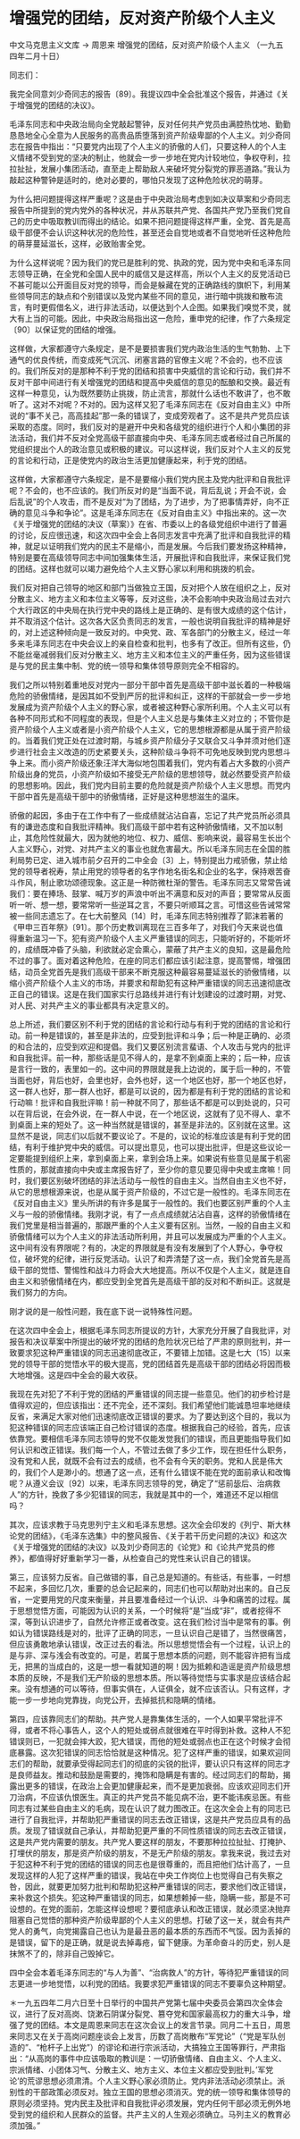 # 增强党的团结，反对资产阶级个人主义

中文马克思主义文库 -> 周恩来
增强党的团结，反对资产阶级个人主义
（一九五四年二月十日）

同志们：

我完全同意刘少奇同志的报告〔89〕。我提议四中全会批准这个报告，并通过《关于增强党的团结的决议》。

毛泽东同志和中央政治局向全党敲起警钟，反对任何共产党员由满腔热忱地、勤勤恳恳地全心全意为人民服务的高贵品质堕落到资产阶级卑鄙的个人主义。刘少奇同志在报告中指出：“只要党内出现了个人主义的骄傲的人们，只要这种人的个人主义情绪不受到党的坚决的制止，他就会一步一步地在党内计较地位，争权夺利，拉拉扯扯，发展小集团活动，直至走上帮助敌人来破坏党分裂党的罪恶道路。”我认为敲起这种警钟是适时的，绝对必要的，哪怕只发现了这种危险状况的萌芽。

为什么把问题提得这样严重呢？这是由于中央政治局考虑到如决议草案和少奇同志报告中所提到的党内党外的各种状况，并从苏联共产党、各国共产党乃至我们党自己的历史中吸取教训而得出的结论。如果不把问题提得这样严重，全党、首先是高级干部便不会认识这种状况的危险性，甚至还会自觉地或者不自觉地听任这种危险的萌芽蔓延滋长，这样，必致贻害全党。

为什么这样说呢？因为我们的党已是胜利的党、执政的党，因为党中央和毛泽东同志领导正确，在全党和全国人民中的威信又是这样高，所以个人主义的反党活动已不甚可能以公开面目反对党的领导，而会是躲藏在党的正确路线的旗帜下，利用某些领导同志的缺点和个别错误以及党内某些不同的意见，进行暗中挑拨和散布流言，有时更假借名义，进行非法活动，以便达到个人企图。如果我们嗅觉不灵，就大有上当的可能。因此，中央政治局指出这一危险，重申党的纪律，作了六条规定〔90〕以保证党的团结的增强。

这样做，大家都遵守六条规定，是不是要损害我们党内政治生活的生气勃勃、上下通气的优良传统，而变成死气沉沉、闭塞言路的官僚主义呢？不会的，也不应该的。我们所反对的是那种不利于党的团结和损害中央威信的言论和行动，我们并不反对干部中间进行有关增强党的团结和提高中央威信的意见的酝酿和交换。最近有这样一种意见，认为既然要防止挑拨，防止流言，那就什么话也不敢讲了，也不敢听了。这对不对呢？不对的。因为这样又犯了毛泽东同志在《反对自由主义》中所说的“事不关己，高高挂起”那一条的错误了，变成旁观者了。这不是共产党员应该采取的态度。同时，我们反对的是避开中央和各级党的组织进行个人和小集团的非法活动，我们并不反对全党高级干部直接向中央、毛泽东同志或者经过自己所属的党组织提出个人的政治意见或积极的建议。可以这样说，我们反对个人主义的反党的言论和行动，正是使党内的政治生活更加健康起来，利于党的团结。

这样做，大家都遵守六条规定，是不是要缩小我们党内民主及党内批评和自我批评呢？不会的，也不应该的。我们所反对的是“当面不说，背后乱说；开会不说，会后乱说”的个人攻击，而不是反对“为了团结，为了进步，为了把事情弄好，向不正确的意见斗争和争论”。这是毛泽东同志在《反对自由主义》中指出来的。这一次《关于增强党的团结的决议（草案）》在省、市委以上的各级党组织中进行了普遍的讨论，反应很迅速，和这次四中全会上各同志发言中充满了批评和自我批评的精神，就足以证明我们党内的民主不是缩小，而是发展。今后我们要发扬这种精神，特别是要在高级领导同志中间加强集体生活，开展批评和自我批评，来保证我们党的团结。这样也就可以竭力避免给个人主义野心家以利用和挑拨的机会。

我们反对把自己领导的地区和部门当做独立王国，反对把个人放在组织之上，反对分散主义、地方主义和本位主义等等，反对这些，决不会影响中央政治局过去对六个大行政区的中央局在执行党中央的路线上是正确的、是有很大成绩的这个估计，并不取消这个估计。这次各大区负责同志的发言，一般也说明自我批评的精神是好的，对上述这种倾向是一致反对的。中央党、政、军各部门的分散主义，经过一年多来毛泽东同志在中央会议上的亲自检查和批判，也多有了改正。但所有这些，仍不能丝毫减弱我们反对分散主义、地方主义和本位主义的严重任务，因为这些错误是与党的民主集中制、党的统一领导和集体领导原则完全不相容的。

我们之所以特别着重地反对党内一部分干部中首先是高级干部中滋长着的一种极端危险的骄傲情绪，是因其如不受到严厉的批评和纠正，这样的干部就会一步一步地发展成为资产阶级个人主义的野心家，或者被这种野心家所利用。个人主义可以有各种不同形式和不同程度的表现，但是个人主义总是与集体主义对立的；不管你是资产阶级个人主义或者是小资产阶级个人主义，它的思想根源都是从属于资产阶级的。当着我们党正处在过渡时期，与城乡资产阶级分子又联合又斗争并须对他们逐步进行社会主义改造的历史紧要关头，这种阶级斗争将不可免地反映到党内思想斗争上来。而小资产阶级还象汪洋大海似地包围着我们，党内有着占大多数的小资产阶级出身的党员，小资产阶级如不接受无产阶级的思想领导，就必然要受资产阶级的思想影响。因此，我们党内目前主要的危险就是资产阶级个人主义思想。而党内干部中首先是高级干部中的骄傲情绪，正好是这种思想滋生的温床。

骄傲的起因，多由于在工作中有了一些成绩就沾沾自喜，忘记了共产党员所必须具有的谦逊态度和自我批评精神。我们高级干部中若有这种骄傲情绪，又不加以制止，其危险性就最大，因为就他的地位、权力、威信、影响来说，最容易生长出个人主义野心，对党、对共产主义的事业也就危害最大。所以毛泽东同志在全国的胜利局势已定、进入城市前夕召开的二中全会〔3〕上，特别提出力戒骄傲，禁止给党的领导者祝寿，禁止用党的领导者的名字作地名街名和企业的名字，保持艰苦奋斗作风，制止歌功颂德现象。这正是一种防微杜渐的警告。毛泽东同志又常常告诫我们：要在捧场、鼓掌、喊万岁的声浪中听出不满意和反对的声音；要常常从反面听一听、想一想，要常常听一些逆耳之言，不要只听顺耳之言。可惜这些告诫常常被一些同志遗忘了。在七大前整风〔14〕时，毛泽东同志特别推荐了郭沫若著的《甲申三百年祭》〔91〕。那个历史教训离现在三百多年了，对我们今天来说也值得重新温习一下。犯有资产阶级个人主义严重错误的同志，只能听好的，不能听坏的，成绩既冲昏了头脑，利欲就必定会熏心，蒙蔽了共产主义的良知，这是最危险不过的事了。面对着这种危险，在座的同志们都应该引起注意，提高警惕，增强团结，动员全党首先是我们高级干部来不断克服这种最容易蔓延滋长的骄傲情绪，以缩小资产阶级个人主义的市场，并要求和帮助犯有这种严重错误的同志迅速彻底改正自己的错误。这是在我们国家实行总路线并进行有计划建设的过渡时期，对党、对人民、对共产主义的事业都具有决定意义的。

总上所述，我们要区别不利于党的团结的言论和行动与有利于党的团结的言论和行动。前一种是错误的，甚至是非法的，应受到批评和斗争；后一种是正确的、必须的和合法的，应受到欢迎和提倡。我们又要区别流言蜚语、个人攻击与党内的批评和自我批评。前一种，那些话是见不得人的，是拿不到桌面上来的；后一种，应该是言行一致的，表里如一的。这中间的界限就是我上边说的，属于后一种的，不管当面也好，背后也好，会里也好，会外也好，这一个地区也好，那一个地区也好，这一群人也好，那一群人也好，都是可以说的，因为都是有利于党的团结的言论和行动嘛！批评和自我批评嘛！前一种就不同了，那些话不都是可以到处说的，只可以在背后说，在会外说，在一群人中说，在一个地区说，这就有了见不得人、拿不到桌面上来的短处了。这一种当然就是错误的，甚至是非法的。区别就在这里。这显然不是说，同志们以后就不要议论了。不是的，议论的标准应该是有利于党的团结，有利于维护党中央的威信。可以提出意见，也可以提出批评，但是这些议论一定要能提到组织上来，拿到桌面上来，拿到会场上来。如果说有些意见是属于机密性质的，那就直接向中央或主席报告好了，至少你的意见要见得中央或主席嘛！同时，我们要区别破坏团结的非法活动与一般性的自由主义。当然自由主义也不好，从它的思想根源来说，也是从属于资产阶级的，不过它是一般性的。毛泽东同志在《反对自由主义》里头所讲的有许多是属于一般性的。我们也要区别严重的个人主义与一般的骄傲情绪。我刚才说，有了一点点成绩就沾沾自喜，这样的骄傲情绪在我们党里是相当普遍的，那跟严重的个人主义要有区别。当然，一般的自由主义和骄傲情绪可以为个人主义的非法活动所利用，并且可以发展成为严重的个人主义。这中间有没有界限呢？有的，决定的界限就是有没有发展到了个人野心，争夺权位，破坏党的纪律，进行反党活动。认识了和弄清楚了这一点，我们全党首先是高级干部的觉悟、警惕性和战斗力将会大大地提高。所以不仅是个人主义，就是连自由主义和骄傲情绪在内，都应受到全党首先是高级干部的反对和不断纠正。这就是我们努力的方向。

刚才说的是一般性问题，我在底下说一说特殊性问题。

在这次四中全会上，根据毛泽东同志所提议的方针，大家充分开展了自我批评，对报告和决议草案中所提出的破坏党的团结的危险状况已给了严肃的原则批判，并一致要求犯这种严重错误的同志迅速彻底改正，不要错上加错。这是七大〔15〕以来党的领导干部的觉悟水平的极大提高，党的团结首先是高级干部的团结必将因而极大地增强。这是四中全会的最大收获。

我现在先对犯了不利于党的团结的严重错误的同志提一些意见。他们的初步检讨是值得欢迎的，但应该指出：还不完全，还不深刻。我们希望他们能诚恳坦率地继续反省，来满足大家对他们迅速彻底改正错误的要求。为了要达到这个目的，我以为犯这种错误的同志应该端正自己检讨错误的态度。根据我自己的经验，首先，应该依靠党。要相信毛泽东同志领导的党不仅能发觉我们的错误，而且更能指导我们如何认识和改正错误。我们每一个人，不管过去做了多少工作，现在担任什么职务，没有党和人民，就既不会有过去的成绩，也不会有今天的职务。党和人民是伟大的，我们个人是渺小的。想通了这一点，还有什么错误不能在党的面前承认和改悔呢？从遵义会议〔92〕以来，毛泽东同志领导的党，确定了“惩前毖后、治病救人”的方针，挽救了多少犯错误的同志，我就是其中的一个，难道还不足以相信吗？

其次，应该求教于马克思列宁主义和毛泽东思想。这次全会印发的《列宁、斯大林论党的团结》，《毛泽东选集》中的整风报告、《关于若干历史问题的决议》和这次《关于增强党的团结的决议》以及刘少奇同志的《论党》和《论共产党员的修养》，都值得好好重新学习一番，从检查自己的党性来认识自己的错误。

第三，应该努力反省。自己做错的事，自己总是知道的。有些话，有些事，一时想不起来，多回忆几次，重要的总会记起来的，同志们也可以帮助对出来的。自己反省，一定要用党的尺度来衡量，并且要准备经过一个认识、斗争和痛苦的过程。属于思想觉悟方面，可能因为认识的关系，一个时候将“是”当成“非”，或者挖得不深，等到认识进步了，自然允许修正或者改变。这在我们检讨当中是常有的事。例如认为错误路线是对的，批评了正确的同志，一旦认识自己是错了，当然很痛苦，但应该勇敢地承认错误，改正过去的看法。所以思想觉悟会有一个过程，认识上的是与非、深与浅会有改变的。可是，若属于思想本质的问题，则不能容许把有当成无，把黑的当成白的，这是一想一看就知道的啊！因为抵赖和造谣是资产阶级思想本质的反映，不是我们无产阶级的思想本质。所以等待觉悟与实事求是应该结合起来。没有想通的可以等待，但事实俱在，人证俱全，就不应该否认。只有这样，才能一步一步地向党靠拢，向党公开，去掉抵抗和隐瞒的情绪。

第四，应该靠同志们的帮助。共产党人是靠集体生活的，一个人如果平常批评不得，或者不将心事告人，这个人的短处或弱点就很难在平时得到补救。这种人不犯错误则已，一犯就会摔大跤，犯大错误，而他的短处或弱点也正在这个时候才会彻底暴露。这次犯错误的同志恰恰就是这种情况。犯了这样严重的错误，如果欢迎同志们的帮助，就要承受得起同志们的彻底的尖锐的批评，要认识只有这样的同志才是良师益友。推动和鼓励是需要的，掩饰和隐瞒是有害的。经过同志们的帮助，揭露出更多的错误，在政治上会更加健康起来，而不是更加衰弱。应该欢迎同志们开刀治病，不应该仇恨医生。真正的共产党员不能见病不治，更不能讳疾忌医。有些同志有过某些自由主义的毛病，现在认识了就力图改正。在这次全会上有的同志已进行了自我批评，并帮助犯严重错误的同志去改正错误，这是共产党员应具有的品质。发现了错误就自己承认，并帮助犯更严重的不同性质错误的同志去改正错误，这是共产党内需要的朋友。共产党人要这样的朋友，不要那种拉拉扯扯、打掩护、打埋伏的朋友，那是资产阶级的朋友，不是无产阶级的朋友。拿我来说，我过去对于犯这种不利于党的团结的错误的同志也是很尊重的，而且把他们估计高了，一旦发现这样的人犯了这样严重的错误，我站在中央工作岗位上也觉得自己有失察之咎，因此，就要更加努力批判和帮助犯这种严重错误的同志，要求他们改正错误，来补救这个损失。犯这种严重错误的同志，如果想赖掉一些，隐瞒一些，那是不可设想的。在党的面前，怎能这样设想呢？要彻底承认和改正错误，就必须坚决抛弃阻塞自己觉悟的那种资产阶级卑鄙的个人主义的思想。打破了这一关，就会有共产党人的勇气，向党揭露自己也认为是最丑恶的最本质的东西而不气馁。因为丢掉的是错误，留下的是正确，就是说去掉毒疮，留下健康。为革命奋斗的历史，别人是抹煞不了的，除非自己毁掉它。

四中全会本着毛泽东同志的“与人为善”、“治病救人”的方针，等待犯严重错误的同志更进一步地觉悟，以利党的团结。我要求犯严重错误的同志不要辜负这种期望。

＊一九五四年二月六日至十日举行的中国共产党第七届中央委员会第四次全体会议，进行了反对高岗、饶漱石阴谋分裂党、篡夺党和国家最高权力的重大斗争，增强了党的团结。本文是周恩来同志在这次会议上的发言节录。同月二十五日，周恩来同志又在关于高岗问题座谈会上发言，历数了高岗散布“军党论”（“党是军队创造的”、“枪杆子上出党”）的谬论和进行宗派活动，大搞独立王国等罪行，严肃指出：“从高岗的事件中应该吸取的教训是：一切骄傲情绪、自由主义、个人主义、宗派情绪、小团体习气、分散主义、地方主义、本位主义都应受到批判。’军党论’的荒谬思想必须肃清。个人主义野心家必须防止。党内非法活动必须禁止。派别性的干部政策必须反对。独立王国的思想必须消灭。党的统一领导和集体领导的原则必须坚持。党内民主及批评和自我批评必须发展，党内任何干部必须无例外地受到党的组织和人民群众的监督。共产主义的人生观必须确立。马列主义的教育必须加强。”

